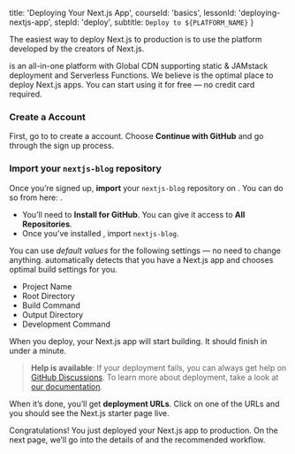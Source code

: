 
  title: 'Deploying Your Next.js App',
  courseId: 'basics',
  lessonId: 'deploying-nextjs-app',
  stepId: 'deploy',
  subtitle: `Deploy to ${PLATFORM_NAME}`
}

The easiest way to deploy Next.js to production is to use the **<PlatformLink />** platform developed by the creators of Next.js.

<p>
  <PlatformText /> is an all-in-one platform with Global CDN supporting static &
  JAMstack deployment and Serverless Functions. We believe <PlatformText /> is
  the optimal place to deploy Next.js apps. You can start using it for free — no
  credit card required.
</p>

### Create a <PlatformText /> Account

First, go to <PlatformLink href="/signup" /> to create a <PlatformText /> account. Choose **Continue with GitHub** and go through the sign up process.

### Import your `nextjs-blog` repository

Once you’re signed up, **import** your `nextjs-blog` repository on <PlatformText />. You can do so from here: <PlatformLink href="/import/git" />.

- You’ll need to **Install <PlatformText /> for GitHub**. You can give it access to **All Repositories**.
- Once you’ve installed <PlatformText />, import `nextjs-blog`.

You can use _default values_ for the following settings — no need to change anything. <PlatformText /> automatically detects that you have a Next.js app and chooses optimal build settings for you.

- Project Name
- Root Directory
- Build Command
- Output Directory
- Development Command

When you deploy, your Next.js app will start building. It should finish in under a minute.

> **Help is available**: If your deployment fails, you can always get help on [GitHub Discussions](https://github.com/vercel/next.js/discussions). To learn more about deployment, take a look at [our documentation](/docs/deployment).

When it’s done, you’ll get **deployment URLs**. Click on one of the URLs and you should see the Next.js starter page live.

Congratulations! You just deployed your Next.js app to production. On the next page, we’ll go into the details of <PlatformText /> and the recommended workflow.

